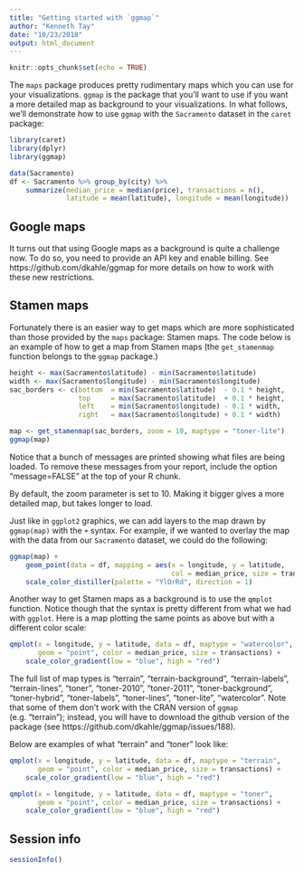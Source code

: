 ```yaml
---
title: "Getting started with `ggmap`"
author: "Kenneth Tay"
date: "10/23/2018"
output: html_document
---
```


```r
knitr::opts_chunk$set(echo = TRUE)
```

The `maps` package produces pretty rudimentary maps which you can use for your visualizations. `ggmap` is the package that you'll want to use if you want a more detailed map as background to your visualizations. In what follows, we'll demonstrate how to use `ggmap` with the `Sacramento` dataset in the `caret` package:

```r
library(caret)
library(dplyr)
library(ggmap)

data(Sacramento)
df <- Sacramento %>% group_by(city) %>%
    summarize(median_price = median(price), transactions = n(),
              latitude = mean(latitude), longitude = mean(longitude))
```

## Google maps  

It turns out that using Google maps as a background is quite a challenge now. To do so, you need to provide an API key and enable billing. See https://github.com/dkahle/ggmap for more details on how to work with these new restrictions.

## Stamen maps

Fortunately there is an easier way to get maps which are more sophisticated than those provided by the `maps` package: Stamen maps. The code below is an example of how to get a map from Stamen maps (the `get_stamenmap` function belongs to the `ggmap` package.)

```r
height <- max(Sacramento$latitude) - min(Sacramento$latitude)
width <- max(Sacramento$longitude) - min(Sacramento$longitude)
sac_borders <- c(bottom  = min(Sacramento$latitude)  - 0.1 * height, 
                 top     = max(Sacramento$latitude)  + 0.1 * height,
                 left    = min(Sacramento$longitude) - 0.1 * width,
                 right   = max(Sacramento$longitude) + 0.1 * width)

map <- get_stamenmap(sac_borders, zoom = 10, maptype = "toner-lite")
ggmap(map)
```

Notice that a bunch of messages are printed showing what files are being loaded. To remove these messages from your report, include the option "message=FALSE" at the top of your R chunk.  

By default, the zoom parameter is set to 10. Making it bigger gives a more detailed map, but takes longer to load.

Just like in `ggplot2` graphics, we can add layers to the map drawn by `ggmap(map)` with the `+` syntax. For example, if we wanted to overlay the map with the data from our `Sacramento` dataset, we could do the following:
```r
ggmap(map) +
    geom_point(data = df, mapping = aes(x = longitude, y = latitude, 
                                        col = median_price, size = transactions)) +
    scale_color_distiller(palette = "YlOrRd", direction = 1)
```

Another way to get Stamen maps as a background is to use the `qmplot` function. Notice though that
the syntax is pretty different from what we had with `ggplot`. Here is a map plotting the same points
as above but with a different color scale:
```r
qmplot(x = longitude, y = latitude, data = df, maptype = "watercolor", 
       geom = "point", color = median_price, size = transactions) +
    scale_color_gradient(low = "blue", high = "red")
```

The full list of map types is "terrain", "terrain-background", "terrain-labels", "terrain-lines", "toner", "toner-2010", "toner-2011", "toner-background", "toner-hybrid", "toner-labels", "toner-lines", "toner-lite", "watercolor". Note that some of them don't work with the CRAN version of `ggmap` (e.g. "terrain"); instead, you will have to download the github version of the package (see https://github.com/dkahle/ggmap/issues/188).

Below are examples of what "terrain" and "toner" look like:
```r
qmplot(x = longitude, y = latitude, data = df, maptype = "terrain", 
       geom = "point", color = median_price, size = transactions) +
    scale_color_gradient(low = "blue", high = "red")
```

```r
qmplot(x = longitude, y = latitude, data = df, maptype = "toner", 
       geom = "point", color = median_price, size = transactions) +
    scale_color_gradient(low = "blue", high = "red")
```

## Session info
```r
sessionInfo()
```

